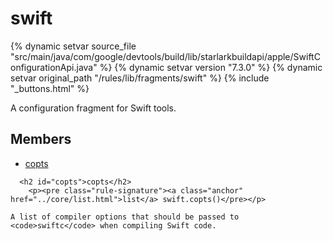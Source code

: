 <html devsite>
<head>
  <meta name="project_path" value="/_project.yaml">
  <meta name="book_path" value="/versions/7.3.0/_book.yaml">
</head>
<body>

<h1 class="page-title" id="modules.swift">swift</h1>

{% dynamic setvar source_file "src/main/java/com/google/devtools/build/lib/starlarkbuildapi/apple/SwiftConfigurationApi.java" %}
{% dynamic setvar version "7.3.0" %}
{% dynamic setvar original_path "/rules/lib/fragments/swift" %}
{% include "_buttons.html" %}
<!-- {% raw %} -->

A configuration fragment for Swift tools.

<h2>Members</h2>
<ul>
    <li>
    <a href="#copts">copts</a>
  </li>
  </ul>

      <h2 id="copts">copts</h2>
        <p><pre class="rule-signature"><a class="anchor" href="../core/list.html">list</a> swift.copts()</pre></p>

    A list of compiler options that should be passed to <code>swiftc</code> when compiling Swift code.



</body>
</html>

<!-- {% endraw %} -->
